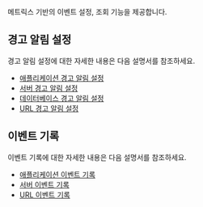 메트릭스 기반의 이벤트 설정, 조회 기능을 제공합니다.

## 경고 알림 설정

경고 알림 설정에 대한 자세한 내용은 다음 설명서를 참조하세요. 

* [애플리케이션 경고 알림 설정](../java/warning-notice)
* [서버 경고 알림 설정](server-warning-notice)
* [데이터베이스 경고 알림 설정](db-warning-notice)
* [URL 경고 알림 설정](../url/url-event#이벤트-설정)

## 이벤트 기록

이벤트 기록에 대한 자세한 내용은 다음 설명서를 참조하세요. 

* [애플리케이션 이벤트 기록](../java/set-event-history)
* [서버 이벤트 기록](server-set-event-history)
* [URL 이벤트 기록](../url/url-event#이벤트-기록)